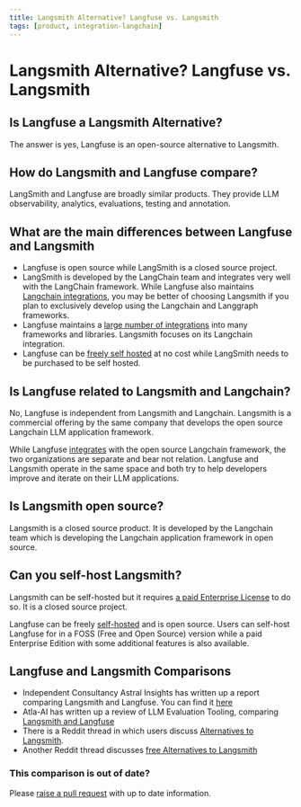 ```yaml
---
title: Langsmith Alternative? Langfuse vs. Langsmith
tags: [product, integration-langchain]
---
```


# Langsmith Alternative? Langfuse vs. Langsmith

## Is Langfuse a Langsmith Alternative?

The answer is yes, Langfuse is an open-source alternative to Langsmith.

## How do Langsmith and Langfuse compare?

LangSmith and Langfuse are broadly similar products. They provide LLM observability, analytics, evaluations, testing and annotation.

## What are the main differences between Langfuse and Langsmith

- Langfuse is open source while LangSmith is a closed source project.
- LangSmith is developed by the LangChain team and integrates very well with the LangChain framework. While Langfuse also maintains [Langchain integrations](/docs/integrations/langchain/tracing), you may be better of choosing Langsmith if you plan to exclusively develop using the Langchain and Langgraph frameworks.
- Langfuse maintains a [large number of integrations](/docs/integrations/overview) into many frameworks and libraries. Langsmith focuses on its Langchain integration.
- Langfuse can be [freely self hosted](/docs/deployment/self-host) at no cost while LangSmith needs to be purchased to be self hosted.

## Is Langfuse related to Langsmith and Langchain?

No, Langfuse is independent from Langsmith and Langchain. Langsmith is a commercial offering by the same company that develops the open source Langchain LLM application framework.

While Langfuse [integrates](/docs/integrations/langchain/tracing) with the open source Langchain framework, the two organizations are separate and bear not relation. Langfuse and Langsmith operate in the same space and both try to help developers improve and iterate on their LLM applications.

## Is Langsmith open source?

Langsmith is a closed source product. It is developed by the Langchain team which is developing the Langchain application framework in open source.

## Can you self-host Langsmith?

Langsmith can be self-hosted but it requires [a paid Enterprise License](https://www.langchain.com/pricing) to do so. It is a closed source project.

Langfuse can be freely [self-hosted](/docs/deployment/self-host) and is open source. Users can self-host Langfuse for in a FOSS (Free and Open Source) version while a paid Enterprise Edition with some additional features is also available.

## Langfuse and Langsmith Comparisons

- Independent Consultancy Astral Insights has written up a report comparing Langsmith and Langfuse. You can find it [here](https://astralinsights.ai/comparison-of-observability-platforms-langsmith-langfuse/)
- Atla-AI has written up a review of LLM Evaluation Tooling, comparing [Langsmith and Langfuse](https://www.atla-ai.com/post/llm-evaluation-tooling-review)
- There is a Reddit thread in which users discuss [Alternatives to Langsmith](https://www.reddit.com/r/LangChain/comments/1b2y18p/langsmith_started_charging_time_to_compare/).
- Another Reddit thread discusses [free Alternatives to Langsmith](https://www.reddit.com/r/LocalLLaMA/comments/1aujfiz/real_free_alternative_to_langsmith/)

### This comparison is out of date?

Please [raise a pull request](https://github.com/langfuse/langfuse-docs/tree/main/pages/faq/all) with up to date information.
